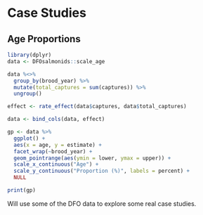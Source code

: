 # Case Studies

## Age Proportions

```r
library(dplyr)
data <- DFOsalmonids::scale_age

data %<>%
  group_by(brood_year) %>%
  mutate(total_captures = sum(captures)) %>%
  ungroup()

effect <- rate_effect(data$captures, data$total_captures)

data <- bind_cols(data, effect)

gp <- data %>%
  ggplot() +
  aes(x = age, y = estimate) +
  facet_wrap(~brood_year) +
  geom_pointrange(aes(ymin = lower, ymax = upper)) +
  scale_x_continuous("Age") +
  scale_y_continuous("Proportion (%)", labels = percent) +
  NULL

print(gp)
```

Will use some of the DFO data to explore some real case studies.
